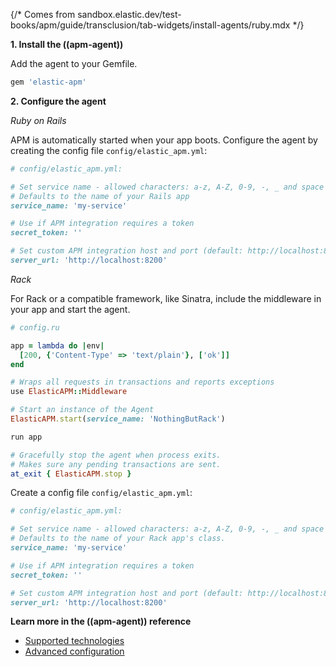 {/* Comes from sandbox.elastic.dev/test-books/apm/guide/transclusion/tab-widgets/install-agents/ruby.mdx */}

**1. Install the ((apm-agent))**

Add the agent to your Gemfile.

```ruby
gem 'elastic-apm'
```

**2. Configure the agent**

_Ruby on Rails_

APM is automatically started when your app boots.
Configure the agent by creating the config file `config/elastic_apm.yml`:

```ruby
# config/elastic_apm.yml:

# Set service name - allowed characters: a-z, A-Z, 0-9, -, _ and space
# Defaults to the name of your Rails app
service_name: 'my-service'

# Use if APM integration requires a token
secret_token: ''

# Set custom APM integration host and port (default: http://localhost:8200)
server_url: 'http://localhost:8200'
```

_Rack_

For Rack or a compatible framework, like Sinatra, include the middleware in your app and start the agent.

```ruby
# config.ru

app = lambda do |env|
  [200, {'Content-Type' => 'text/plain'}, ['ok']]
end

# Wraps all requests in transactions and reports exceptions
use ElasticAPM::Middleware

# Start an instance of the Agent
ElasticAPM.start(service_name: 'NothingButRack')

run app

# Gracefully stop the agent when process exits.
# Makes sure any pending transactions are sent.
at_exit { ElasticAPM.stop }
```

Create a config file `config/elastic_apm.yml`:

```ruby
# config/elastic_apm.yml:

# Set service name - allowed characters: a-z, A-Z, 0-9, -, _ and space
# Defaults to the name of your Rack app's class.
service_name: 'my-service'

# Use if APM integration requires a token
secret_token: ''

# Set custom APM integration host and port (default: http://localhost:8200)
server_url: 'http://localhost:8200'
```

**Learn more in the ((apm-agent)) reference**

* [Supported technologies](((apm-ruby-ref))/supported-technologies.html)
* [Advanced configuration](((apm-ruby-ref))/configuration.html)
